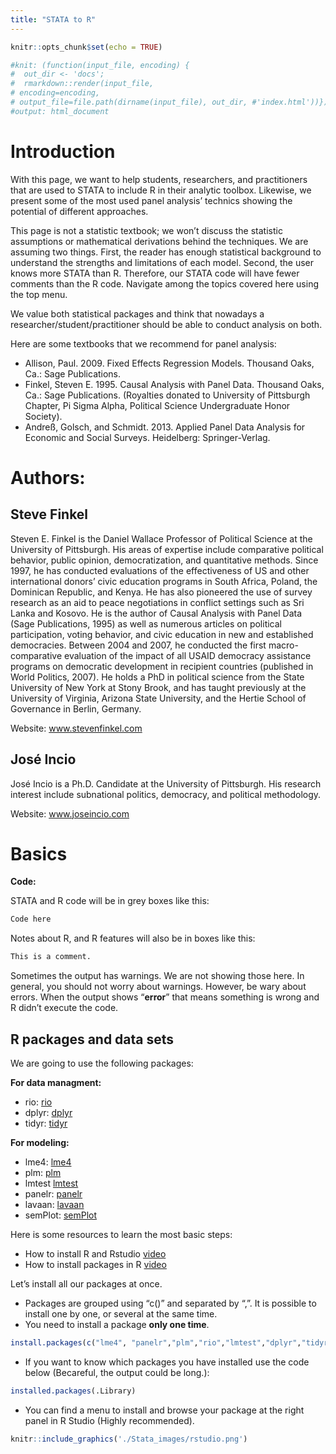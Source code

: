 ```yaml
---
title: "STATA to R"
---
```


```r
knitr::opts_chunk$set(echo = TRUE)
```

```r
#knit: (function(input_file, encoding) {
#  out_dir <- 'docs';
#  rmarkdown::render(input_file,
# encoding=encoding,
# output_file=file.path(dirname(input_file), out_dir, #'index.html'))})
#output: html_document
```

# Introduction <a name="introduction"></a>

With this page, we want to help students, researchers, and practitioners that are used to STATA to include R in their analytic toolbox. Likewise, we present some of the most used panel analysis' technics showing the potential of different approaches. 

This page is not a statistic textbook; we won't discuss the statistic assumptions or mathematical derivations behind the techniques. We are assuming two things. First, the reader has enough statistical background to understand the strengths and limitations of each model. Second, the user knows more STATA than R. Therefore, our STATA code will have fewer comments than the R code. Navigate among the topics covered here using the top menu. 

We value both statistical packages and think that nowadays a researcher/student/practitioner should be able to conduct analysis on both.

Here are some textbooks that we recommend for panel analysis: 

  - Allison, Paul. 2009. Fixed Effects Regression Models. Thousand Oaks, Ca.: Sage Publications.
  - Finkel, Steven E. 1995. Causal Analysis with Panel Data. Thousand Oaks, Ca.: Sage Publications. (Royalties donated to University of Pittsburgh Chapter, Pi Sigma Alpha, Political Science Undergraduate Honor Society).
  - Andreß, Golsch, and Schmidt. 2013. Applied Panel Data Analysis for Economic and Social Surveys. Heidelberg: Springer-Verlag.
  
# Authors: 

## Steve Finkel

Steven E. Finkel is the Daniel Wallace Professor of Political Science at the University of Pittsburgh. His areas of expertise include comparative political behavior, public opinion, democratization, and quantitative methods. Since 1997, he has conducted evaluations of the effectiveness of US and other international donors' civic education programs in South Africa, Poland, the Dominican Republic, and Kenya. He has also pioneered the use of survey research as an aid to peace negotiations in conflict settings such as Sri Lanka and Kosovo. He is the author of Causal Analysis with Panel Data (Sage Publications, 1995) as well as numerous articles on political participation, voting behavior, and civic education in new and established democracies. Between 2004 and 2007, he conducted the first macro-comparative evaluation of the impact of all USAID democracy assistance programs on democratic development in recipient countries (published in World Politics, 2007). He holds a PhD in political science from the State University of New York at Stony Brook, and has taught previously at the University of Virginia, Arizona State University, and the Hertie School of Governance in Berlin, Germany.

Website: [www.stevenfinkel.com](www.stevenfinkel.com) 

## José Incio

José Incio is a Ph.D. Candidate at the University of Pittsburgh. His research interest include subnational politics, democracy, and political methodology.

Website: [www.joseincio.com](www.joseincio.com)


# Basics

**Code:** 

STATA and R code will be in grey boxes like this: 

```r
Code here 
```

Notes about R, and R features will also be in boxes like this:

```r
This is a comment. 

```

Sometimes the output has warnings. We are not showing those here. In general, you should not worry about warnings. However, be wary about errors. When the output shows "**error**" that means something is wrong and R didn't execute the code. 

## R packages and data sets <a name="packages"></a>

We are going to use the following packages: 

**For data managment: **

- rio: [rio](https://cran.r-project.org/web/packages/rio/index.html "rio package")
- dplyr: [dplyr](https://cran.r-project.org/web/packages/dplyr/dplyr.pdf "dplyr package")
- tidyr: [tidyr](https://cran.r-project.org/web/packages/tidyr/index.html "dplyr package")

**For modeling: **

- lme4: [lme4](https://cran.r-project.org/web/packages/lme4/lme4.pdf "lme4 package")
- plm: [plm](https://cran.r-project.org/web/packages/plm/plm.pdf "plm package")
- lmtest [lmtest](https://cran.r-project.org/web/packages/lmtest/index.html "lmtest")
- panelr: [panelr](https://cran.r-project.org/web/packages/panelr/index.html "panelr package")
- lavaan: [lavaan](https://cran.r-project.org/web/packages/lavann/index.html "lavann package")
- semPlot: [semPlot](https://cran.r-project.org/web/packages/lavann/index.html "semPlot package")

Here is some resources to learn the most basic steps:

  - How to install R and Rstudio [video](https://www.youtube.com/watch?v=orjLGFmx6l4 "install")
  - How to install packages in R [video]( https://www.youtube.com/watch?v=Fyy9Eqp2AA0 "packages")


Let's install all our packages at once.

- Packages are grouped using "c()" and separated by ",". It is possible to install one by one, or several at the same time.
- You need to install a package **only one time**.

```r
install.packages(c("lme4", "panelr","plm","rio","lmtest","dplyr","tidyr", "lavaan","semPlot"))
```

- If you want to know which packages you have installed use the code below (Becareful, the output could be long.):

```r
installed.packages(.Library)
```

- You can find a menu to install and browse your package at the right panel in R Studio (Highly recommended).

```r
knitr::include_graphics('./Stata_images/rstudio.png')
```


